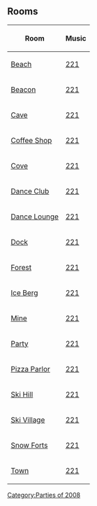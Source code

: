 {{CPW|Fall Fair 2008|Festa de Outono 2008}}

==Rooms==
{|class="wikitable" style="margin: 1em auto;"
!Room!!Music
|-
|[[Media:FFBeach.swf|Beach]]||[[Media:Music221.swf|221]]
|-
|[[Media:FFBeacon.swf|Beacon]]||[[Media:Music221.swf|221]]
|-
|[[Media:FFCave.swf|Cave]]||[[Media:Music221.swf|221]]
|-
|[[Media:FFCoffeeShop.swf|Coffee Shop]]||[[Media:Music221.swf|221]]
|-
|[[Media:FFCove.swf|Cove]]||[[Media:Music221.swf|221]]
|-
|[[Media:FFDanceClub.swf|Dance Club]]||[[Media:Music221.swf|221]]
|-
|[[Media:RoomsLounge-FallFair2008.swf|Dance Lounge]]||[[Media:Music221.swf|221]]
|-
|[[Media:FFDock.swf|Dock]]||[[Media:Music221.swf|221]]
|-
|[[Media:FFForest.swf|Forest]]||[[Media:Music221.swf|221]]
|-
|[[Media:FFIceBerg.swf|Ice Berg]]||[[Media:Music221.swf|221]]
|-
|[[Media:FFMine.swf|Mine]]||[[Media:Music221.swf|221]]
|-
|[[Media:FFParty.swf|Party]]||[[Media:Music221.swf|221]]
|-
|[[Media:FFPizzaParlor.swf|Pizza Parlor]]||[[Media:Music221.swf|221]]
|-
|[[Media:FFSkiHill.swf|Ski Hill]]||[[Media:Music221.swf|221]]
|-
|[[Media:FFSkiVillage.swf|Ski Village]]||[[Media:Music221.swf|221]]
|-
|[[Media:FFSnowForts.swf|Snow Forts]]||[[Media:Music221.swf|221]]
|-
|[[Media:FFTown.swf|Town]]||[[Media:Music221.swf|221]]
|}

{{Parties}}

[[Category:Parties of 2008]]